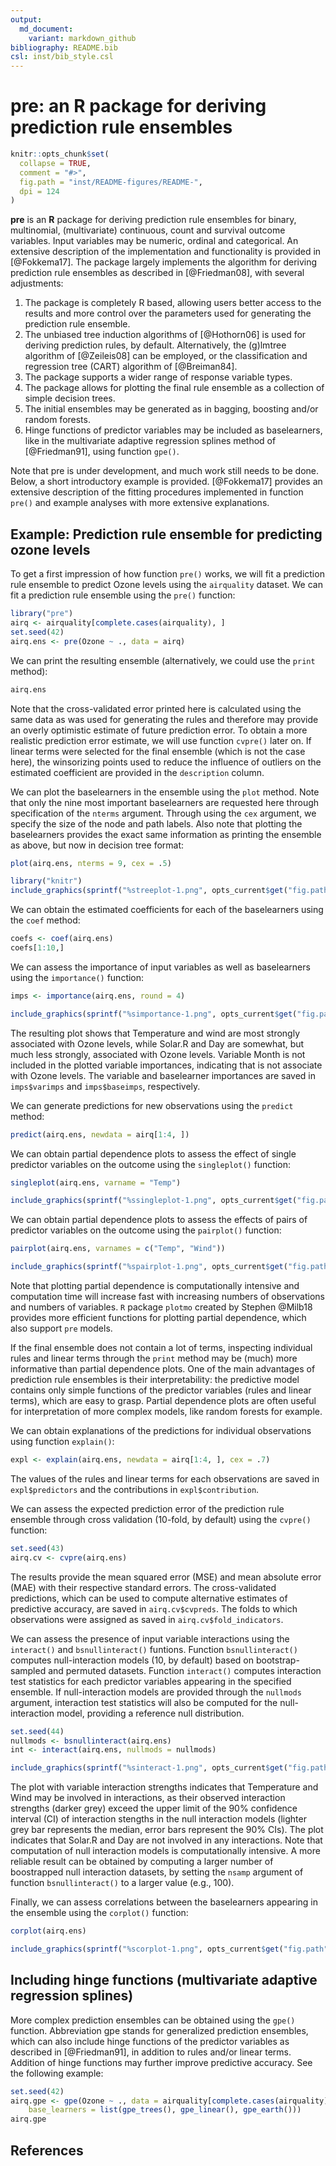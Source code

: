 ```yaml
---
output:
  md_document:
    variant: markdown_github
bibliography: README.bib
csl: inst/bib_style.csl
---
```


# pre: an R package for deriving prediction rule ensembles

```r
knitr::opts_chunk$set(
  collapse = TRUE,
  comment = "#>",
  fig.path = "inst/README-figures/README-",
  dpi = 124
)
```

**pre** is an **R** package for deriving prediction rule ensembles for binary, multinomial, (multivariate) continuous, count and survival outcome variables. Input variables may be numeric, ordinal and categorical. An extensive description of the implementation and functionality is provided in [@Fokkema17]. The package largely implements the algorithm for deriving prediction rule ensembles as described in [@Friedman08], with several adjustments: 

1) The package is completely R based, allowing users better access to the results and more control over the parameters used for generating the prediction rule ensemble.
2) The unbiased tree induction algorithms of [@Hothorn06] is used for deriving prediction rules, by default. Alternatively, the (g)lmtree algorithm of [@Zeileis08] can be employed, or the classification and regression tree (CART) algorithm of [@Breiman84].
3) The package supports a wider range of response variable types. 
4) The package allows for plotting the final rule ensemble as a collection of simple decision trees.
5) The initial ensembles may be generated as in bagging, boosting and/or random forests.
6) Hinge functions of predictor variables may be included as baselearners, like in the multivariate adaptive regression splines method of [@Friedman91], using function `gpe()`.

Note that pre is under development, and much work still needs to be done. Below, a short introductory example is provided. [@Fokkema17] provides an extensive description of the fitting procedures implemented in function `pre()` and example analyses with more extensive explanations. 


## Example: Prediction rule ensemble for predicting ozone levels

To get a first impression of how function `pre()` works, we will fit a prediction rule ensemble to predict Ozone levels using the `airquality` dataset. We can fit a prediction rule ensemble using the `pre()` function:

```r
library("pre")
airq <- airquality[complete.cases(airquality), ]
set.seed(42)
airq.ens <- pre(Ozone ~ ., data = airq)
```

We can print the resulting ensemble (alternatively, we could use the `print` method): 

```r
airq.ens
```
Note that the cross-validated error printed here is calculated using the same data as was used for generating the rules and therefore may provide an overly optimistic estimate of future prediction error. To obtain a more realistic prediction error estimate, we will use function ```cvpre()``` later on. If linear terms were selected for the final ensemble (which is not the case here), the winsorizing points used to reduce the influence of outliers on the estimated coefficient are provided in the `description` column.

We can plot the baselearners in the ensemble using the `plot` method. Note that only the nine most important baselearners are requested here through specification of the `nterms` argument. Through using the `cex` argument, we specify the size of the node and path labels. Also note that plotting the baselearners provides the exact same information as printing the ensemble as above, but now in decision tree format:

```r
plot(airq.ens, nterms = 9, cex = .5)
```

```r
library("knitr")
include_graphics(sprintf("%streeplot-1.png", opts_current$get("fig.path")))
```

We can obtain the estimated coefficients for each of the baselearners using the `coef` method:

```r
coefs <- coef(airq.ens)
coefs[1:10,]
```

We can assess the importance of input variables as well as baselearners using the `importance()` function:

```r
imps <- importance(airq.ens, round = 4)
```

```r
include_graphics(sprintf("%simportance-1.png", opts_current$get("fig.path")))
```

The resulting plot shows that Temperature and wind are most strongly associated with Ozone levels, while Solar.R and Day are somewhat, but much less strongly, associated with Ozone levels. Variable Month is not included in the plotted variable importances, indicating that is not associate with Ozone levels. The variable and baselearner importances are saved in `imps$varimps` and `imps$baseimps`, respectively. 

We can generate predictions for new observations using the `predict` method:

```r
predict(airq.ens, newdata = airq[1:4, ])
```

We can obtain partial dependence plots to assess the effect of single predictor variables on the outcome using the `singleplot()` function:

```r
singleplot(airq.ens, varname = "Temp")
```

```r
include_graphics(sprintf("%ssingleplot-1.png", opts_current$get("fig.path")))
```

We can obtain partial dependence plots to assess the effects of pairs of predictor variables on the outcome using the `pairplot()` function:

```r
pairplot(airq.ens, varnames = c("Temp", "Wind"))
```

```r
include_graphics(sprintf("%spairplot-1.png", opts_current$get("fig.path")))
```

Note that plotting partial dependence is computationally intensive and computation time will increase fast with increasing numbers of observations and numbers of variables. `R` package `plotmo` created by Stephen @Milb18 provides more efficient functions for plotting partial dependence, which also support `pre` models. 

If the final ensemble does not contain a lot of terms, inspecting individual rules and linear terms through the `print` method may be (much) more informative than partial dependence plots. One of the main advantages of prediction rule ensembles is their interpretability: the predictive model contains only simple functions of the predictor variables (rules and linear terms), which are easy to grasp. Partial dependence plots are often useful for interpretation of more complex models, like random forests for example.

We can obtain explanations of the predictions for individual observations using function `explain()`:

```r
expl <- explain(airq.ens, newdata = airq[1:4, ], cex = .7)
```

The values of the rules and linear terms for each observations are saved in `expl$predictors` and the contributions in `expl$contribution`.

We can assess the expected prediction error of the prediction rule ensemble through cross validation (10-fold, by default) using the `cvpre()` function:

```r
set.seed(43)
airq.cv <- cvpre(airq.ens)
```

The results provide the mean squared error (MSE) and mean absolute error (MAE) with their respective standard errors. The cross-validated predictions, which can be used to compute alternative estimates of predictive accuracy, are saved in `airq.cv$cvpreds`. The folds to which observations were assigned as saved in `airq.cv$fold_indicators`.

We can assess the presence of input variable interactions using the `interact()` and `bsnullinteract()` funtions. Function `bsnullinteract()` computes null-interaction models (10, by default) based on bootstrap-sampled and permuted datasets. Function `interact()` computes interaction test statistics for each predictor variables appearing in the specified ensemble. If null-interaction models are provided through the `nullmods` argument, interaction test statistics will also be computed for the null-interaction model, providing a reference null distribution.

```r
set.seed(44)
nullmods <- bsnullinteract(airq.ens)
int <- interact(airq.ens, nullmods = nullmods)
```

```r
include_graphics(sprintf("%sinteract-1.png", opts_current$get("fig.path")))
```

The plot with variable interaction strengths indicates that Temperature and Wind may be involved in interactions, as their observed interaction strengths (darker grey) exceed the upper limit of the 90% confidence interval (CI) of interaction stengths in the null interaction models (lighter grey bar represents the median, error bars represent the 90% CIs). The plot indicates that Solar.R and Day are not involved in any interactions. Note that computation of null interaction models is computationally intensive. A more reliable result can be obtained by computing a larger number of boostrapped null interaction datasets, by setting the `nsamp` argument of function `bsnullinteract()` to a larger value (e.g., 100).

Finally, we can assess correlations between the baselearners appearing in the ensemble using the `corplot()` function:

```r
corplot(airq.ens)
```

```r
include_graphics(sprintf("%scorplot-1.png", opts_current$get("fig.path")))
```




## Including hinge functions (multivariate adaptive regression splines)

More complex prediction ensembles can be obtained using the `gpe()` function. Abbreviation gpe stands for generalized prediction ensembles, which can also include hinge functions of the predictor variables as described in [@Friedman91], in addition to rules and/or linear terms. Addition of hinge functions may further improve predictive accuracy. See the following example:

```r
set.seed(42)
airq.gpe <- gpe(Ozone ~ ., data = airquality[complete.cases(airquality),], 
    base_learners = list(gpe_trees(), gpe_linear(), gpe_earth()))
airq.gpe
```



## References